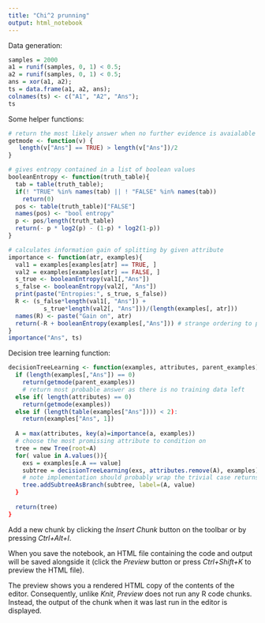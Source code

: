 ```yaml
---
title: "Chi^2 prunning"
output: html_notebook
---
```

Data generation:
```r
samples = 2000
a1 = runif(samples, 0, 1) < 0.5;
a2 = runif(samples, 0, 1) < 0.5;
ans = xor(a1, a2);
ts = data.frame(a1, a2, ans);
colnames(ts) <- c("A1", "A2", "Ans");
ts
```
Some helper functions:
```r
# return the most likely answer when no further evidence is avaialable
getmode <- function(v) {
   length(v["Ans"] == TRUE) > length(v["Ans"])/2
}
```

```r
# gives entropy contained in a list of boolean values
booleanEntropy <- function(truth_table){
  tab = table(truth_table);
  if(! "TRUE" %in% names(tab) || ! "FALSE" %in% names(tab))
    return(0)
  pos <- table(truth_table)["FALSE"]
  names(pos) <- "bool entropy"
  p <- pos/length(truth_table) 
  return(- p * log2(p) - (1-p) * log2(1-p))
}
```

```r
# calculates information gain of splitting by given attribute
importance <- function(atr, examples){
  val1 = examples[examples[atr] == TRUE, ]
  val2 = examples[examples[atr] == FALSE, ]
  s_true <- booleanEntropy(val1[,"Ans"])
  s_false <- booleanEntropy(val2[, "Ans"])
  print(paste("Entropies:", s_true, s_false))
  R <- (s_false*length(val1[, "Ans"]) + 
          s_true*length(val2[, "Ans"]))/(length(examples[, atr]))
  names(R) <- paste("Gain on", atr)
  return(-R + booleanEntropy(examples[,"Ans"])) # strange ordering to preserve name
}
importance("Ans", ts)
```


Decision tree learning function:
```r
decisionTreeLearning <- function(examples, attributes, parent_examples){
  if (length(examples[,"Ans"]) == 0)
    return(getmode(parent_examples))
    # return most probable answer as there is no training data left
  else if( length(attributes) == 0)
    return(getmode(examples))
  else if (length(table(examples["Ans"]))) < 2):
    return(examples["Ans", 1])
  
  A = max(attributes, key(a)=importance(a, examples))
  # choose the most promissing attribute to condition on
  tree = new Tree(root=A)
  for( value in A.values()){
    exs = examples[e.A == value]
    subtree = decisionTreeLearning(exs, attributes.remove(A), examples)
    # note implementation should probably wrap the trivial case returns into trees for consistency
    tree.addSubtreeAsBranch(subtree, label=(A, value)
  }
  
  return(tree)
}
```

Add a new chunk by clicking the *Insert Chunk* button on the toolbar or by pressing *Ctrl+Alt+I*.

When you save the notebook, an HTML file containing the code and output will be saved alongside it (click the *Preview* button or press *Ctrl+Shift+K* to preview the HTML file).

The preview shows you a rendered HTML copy of the contents of the editor. Consequently, unlike *Knit*, *Preview* does not run any R code chunks. Instead, the output of the chunk when it was last run in the editor is displayed.
